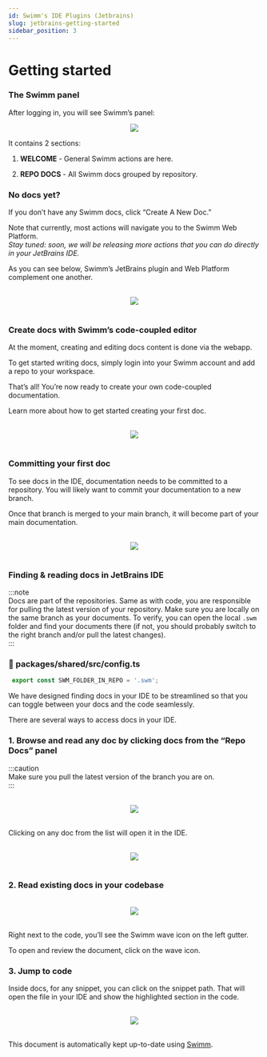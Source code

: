```yaml
---
id: Swimm's IDE Plugins (Jetbrains)
slug: jetbrains-getting-started
sidebar_position: 3
---
```


# Getting started

### The Swimm panel

After logging in, you will see Swimm’s panel:

<div align="center"><img src="../../../static/img/intellij_sidebar_empty.png" style="width:'50%'"/></div>

It contains 2 sections:

1.  **WELCOME** - General Swimm actions are here.
    
2.  **REPO DOCS** - All Swimm docs grouped by repository.
    

### No docs yet?

If you don’t have any Swimm docs, click “Create A New Doc.”<br/>

Note that currently, most actions will navigate you to the Swimm Web Platform.<br/>
_Stay tuned: soon, we will be releasing more actions that you can do directly in your JetBrains IDE._<br/>

As you can see below, Swimm’s JetBrains plugin and Web Platform complement one another.

<br/>

<div align="center"><img src="../../../static/img/VSCODE3.png" style="width:'50%'"/></div>

<br/>

### Create docs with Swimm’s code-coupled editor

At the moment, creating and editing docs content is done via the webapp.<br/>

To get started writing docs, simply login into your Swimm account and add a repo to your workspace.<br/>

That’s all! You’re now ready to create your own code-coupled documentation.

Learn more about <Link to="https://docs.swimm.io/getting-started-guide/creating-a-doc/">how to get started creating your first doc.</Link>

<br/>

<div align="center"><img src="../../../static/img/VSCODE4.png" style="width:'50%'"/></div>

<br/>

### Committing your first doc

To see docs in the IDE, documentation needs to be committed to a repository. You will likely want to commit your documentation to a new branch.

Once that branch is merged to your main branch, it will become part of your main documentation.

<br/>

<div align="center"><img src="../../../static/img/VSCODE5.png" style="width:'50%'"/></div>

<br/>

### Finding & reading docs in JetBrains IDE

:::note<br/>
Docs are part of the repositories. Same as with code, you are responsible for pulling the latest version of your repository. Make sure you are locally on the same branch as your documents. To verify, you can open the local `.swm` folder and find your documents there (if not, you should probably switch to the right branch and/or pull the latest changes).<br/>
:::
### 📄 packages/shared/src/config.ts
```typescript
 export const SWM_FOLDER_IN_REPO = '.swm';
```

We have designed finding docs in your IDE to be streamlined so that you can toggle between your docs and the code seamlessly.

There are several ways to access docs in your IDE.

### 1\. Browse and read any doc by clicking docs from the “Repo Docs” panel

:::caution<br/>
Make sure you pull the latest version of the branch you are on.<br/>
:::

<br/>

<div align="center"><img src="../../../static/img/intellij_sidebar_description.png" style="width:'50%'"/></div>

<br/>

Clicking on any doc from the list will open it in the IDE.

<br/>

<div align="center"><img src="../../../static/img/intellij_swimm_doc_anatomy.png" style="width:'50%'"/></div>

<br/>

### 2\. Read existing docs in your codebase

<br/>

<div align="center"><img src="../../../static/img/intellij_wave_1.png" style="width:'50%'"/></div>

<br/>

Right next to the code, you’ll see the Swimm wave icon on the left gutter.

To open and review the document, click on the wave icon.

### 3\. Jump to code

Inside docs, for any snippet, you can click on the snippet path. That will open the file in your IDE and show the highlighted section in the code.

<br/>

<div align="center"><img src="../../../static/img/intellij_from_doc_to_code.png" style="width:'50%'"/></div>

<br/>

This document is automatically kept up-to-date using [Swimm](https://swimm.io).
